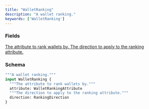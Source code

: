 ```yaml
---
title: "WalletRanking"
description: "A wallet ranking."
keywords: ['WalletRanking']
---
```


### Fields

<a href="/api-reference/types/walletrankingattribute">
  <ResponseField name="attribute" type="WalletRankingAttribute">
    The attribute to rank wallets by.
  </ResponseField>
</a>

<a href="/api-reference/types/rankingdirection">
  <ResponseField name="direction" type="RankingDirection">
    The direction to apply to the ranking attribute.
  </ResponseField>
</a>

### Schema


```graphql 
"""A wallet ranking."""
input WalletRanking {
  """The attribute to rank wallets by."""
  attribute: WalletRankingAttribute
  """The direction to apply to the ranking attribute."""
  direction: RankingDirection
}
```

